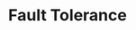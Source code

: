 ---
id: "sd_tf_easy_018"
questionType: "TRUE_FALSE"
title: "Fault Tolerance"
statement: "Fault tolerance means a system fails completely when one component fails."
difficulty: "EASY"
category: "System Design"
correctAnswer: false
explanation: "Fault tolerance allows a system to continue operating despite failures."
---